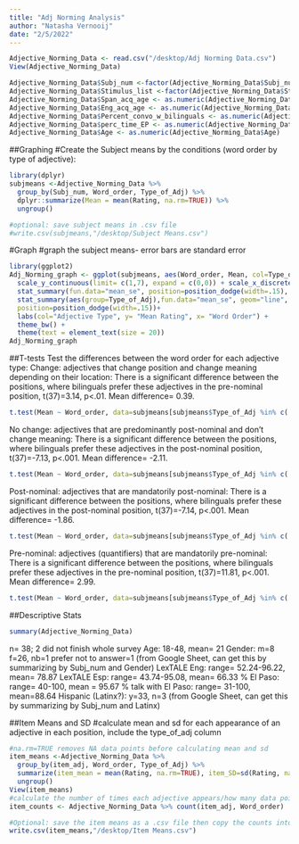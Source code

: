 ```yaml
---
title: "Adj Norming Analysis"
author: "Natasha Vernooij"
date: "2/5/2022"
---
```


```r
Adjective_Norming_Data <- read.csv("/desktop/Adj Norming Data.csv")
View(Adjective_Norming_Data)          
```
```r
Adjective_Norming_Data$Subj_num <-factor(Adjective_Norming_Data$Subj_num)
Adjective_Norming_Data$Stimulus_list <-factor(Adjective_Norming_Data$Stimulus_list)
Adjective_Norming_Data$Span_acq_age <- as.numeric(Adjective_Norming_Data$Span_acq_age)
Adjective_Norming_Data$Eng_acq_age <- as.numeric(Adjective_Norming_Data$Eng_acq_age)
Adjective_Norming_Data$Percent_convo_w_bilinguals <- as.numeric(Adjective_Norming_Data$Percent_convo_w_bilinguals)
Adjective_Norming_Data$perc_time_EP <- as.numeric(Adjective_Norming_Data$perc_time_EP)
Adjective_Norming_Data$Age <- as.numeric(Adjective_Norming_Data$Age)
```
##Graphing
#Create the Subject means by the conditions (word order by type of adjective):
```r
library(dplyr)
subjmeans <-Adjective_Norming_Data %>%
  group_by(Subj_num, Word_order, Type_of_Adj) %>%
  dplyr::summarize(Mean = mean(Rating, na.rm=TRUE)) %>%
  ungroup()
```

```r
#optional: save subject means in .csv file
#write.csv(subjmeans,"/desktop/Subject Means.csv")
```

#Graph
#graph the subject means- error bars are standard error
```r
library(ggplot2)
Adj_Norming_graph <- ggplot(subjmeans, aes(Word_order, Mean, col=Type_of_Adj))+
  scale_y_continuous(limit= c(1,7), expand = c(0,0)) + scale_x_discrete(expand = c(.25,0)) +
  stat_summary(fun.data="mean_se", position=position_dodge(width=.15), size= 1) +
  stat_summary(aes(group=Type_of_Adj),fun.data="mean_se", geom="line", size= 1,
  position=position_dodge(width=.15))+
  labs(col="Adjective Type", y= "Mean Rating", x= "Word Order") +
  theme_bw() + 
  theme(text = element_text(size = 20)) 
Adj_Norming_graph
```

##T-tests
Test the differences between the word order for each adjective type: 
Change: adjectives that change position and change meaning depending on their location:
There is a significant difference between the positions, where bilinguals prefer these adjectives in the pre-nominal position, t(37)=3.14, p<.01. Mean difference= 0.39.
```r
t.test(Mean ~ Word_order, data=subjmeans[subjmeans$Type_of_Adj %in% c('change'),], paired=T)
```
No change: adjectives that are predominantly post-nominal and don't change meaning:
There is a significant difference between the positions, where bilinguals prefer these adjectives in the post-nominal position, t(37)=-7.13, p<.001. Mean difference= -2.11.
```r
t.test(Mean ~ Word_order, data=subjmeans[subjmeans$Type_of_Adj %in% c('no change'),], paired=T)
```

Post-nominal: adjectives that are mandatorily post-nominal:
There is a significant difference between the positions, where bilinguals prefer these adjectives in the post-nominal position, t(37)=-7.14, p<.001. Mean difference= -1.86.
```r
t.test(Mean ~ Word_order, data=subjmeans[subjmeans$Type_of_Adj %in% c('post-nominal'),], paired=T)
```

Pre-nominal: adjectives (quantifiers) that are mandatorily pre-nominal:
There is a significant difference between the positions, where bilinguals prefer these adjectives in the pre-nominal position, t(37)=11.81, p<.001. Mean difference= 2.99.
```r
t.test(Mean ~ Word_order, data=subjmeans[subjmeans$Type_of_Adj %in% c('pre-nominal'),], paired=T)
```

##Descriptive Stats
```r
summary(Adjective_Norming_Data)
```
n= 38; 2 did not finish whole survey
Age: 18-48, mean= 21
Gender: m=8 f=26, nb=1 prefer not to answer=1 (from Google Sheet, can get this by summarizing by Subj_num and Gender)
LexTALE Eng: range= 52.24-96.22, mean= 78.87
LexTALE Esp: range= 43.74-95.08, mean= 66.33
% El Paso: range= 40-100, mean = 95.67
% talk with El Paso: range= 31-100, mean=88.64
Hispanic (Latinx?): y=33, n=3 (from Google Sheet, can get this by summarizing by Subj_num and Latinx)

##Item Means and SD
#calculate mean and sd for each appearance of an adjective in each position, include the type_of_adj column
```r
#na.rm=TRUE removes NA data points before calculating mean and sd
item_means <-Adjective_Norming_Data %>%
  group_by(item_adj, Word_order, Type_of_Adj) %>%
  summarize(item_mean = mean(Rating, na.rm=TRUE), item_SD=sd(Rating, na.rm=TRUE)) %>%
  ungroup()
View(item_means)
#calculate the number of times each adjective appears/how many data points are used to compute the mean and sd  
item_counts <- Adjective_Norming_Data %>% count(item_adj, Word_order)
```

```r
#Optional: save the item means as a .csv file then copy the counts into that file
write.csv(item_means,"/desktop/Item Means.csv")
```


